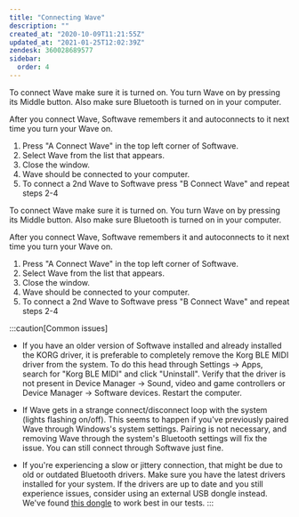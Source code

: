 ```yaml
---
title: "Connecting Wave"
description: ""
created_at: "2020-10-09T11:21:55Z"
updated_at: "2021-01-25T12:02:39Z"
zendesk: 360028689577
sidebar:
  order: 4
---
```



<Tabs>
  <TabItem label="macOS">

To connect Wave make sure it is turned on.
You turn Wave on by pressing its Middle button.
Also make sure Bluetooth is turned on in your computer.

After you connect Wave, Softwave remembers it and autoconnects to it next time you turn your Wave on.

1. Press "A Connect Wave" in the top left corner of Softwave.
2. Select Wave from the list that appears.
3. Close the window.
4. Wave should be connected to your computer.
5. To connect a 2nd Wave to Softwave press "B Connect Wave" and repeat steps 2-4
  </TabItem>

  <TabItem label="Windows">
To connect Wave make sure it is turned on.
You turn Wave on by pressing its Middle button.
Also make sure Bluetooth is turned on in your computer.

After you connect Wave, Softwave remembers it and autoconnects to it next time you turn your Wave on.

1. Press "A Connect Wave" in the top left corner of Softwave.
2. Select Wave from the list that appears.
3. Close the window.
4. Wave should be connected to your computer.
5. To connect a 2nd Wave to Softwave press "B Connect Wave" and repeat steps 2-4

:::caution[Common issues]
* If you have an older version of Softwave installed and already installed the KORG driver, it is preferable to completely remove the Korg BLE MIDI driver from the system. To do this head through Settings → Apps, search for "Korg BLE MIDI" and click "Uninstall". Verify that the driver is not present in Device Manager → Sound, video and game controllers or Device Manager → Software devices. Restart the computer.
* If Wave gets in a strange connect/disconnect loop with the system (lights flashing on/off). This seems to happen if you've previously paired Wave through Windows's system settings. Pairing is not necessary, and removing Wave through the system's Bluetooth settings will fix the issue. You can still connect through Softwave just fine.
* If you're experiencing a slow or jittery connection, that might be due to old or outdated Bluetooth drivers. Make sure you have the latest drivers installed for your system. If the drivers are up to date and you still experience issues, consider using an external USB dongle instead. We've found [this dongle](https://www.notion.so/genkiinstruments/Softwave-0-10-0-Release-Notes-5937264c2f8641e482bbd3b536f6d6e4#a2af2997e83b496998290713e0c0b6fb) to work best in our tests.
:::

  </TabItem>
</Tabs>
